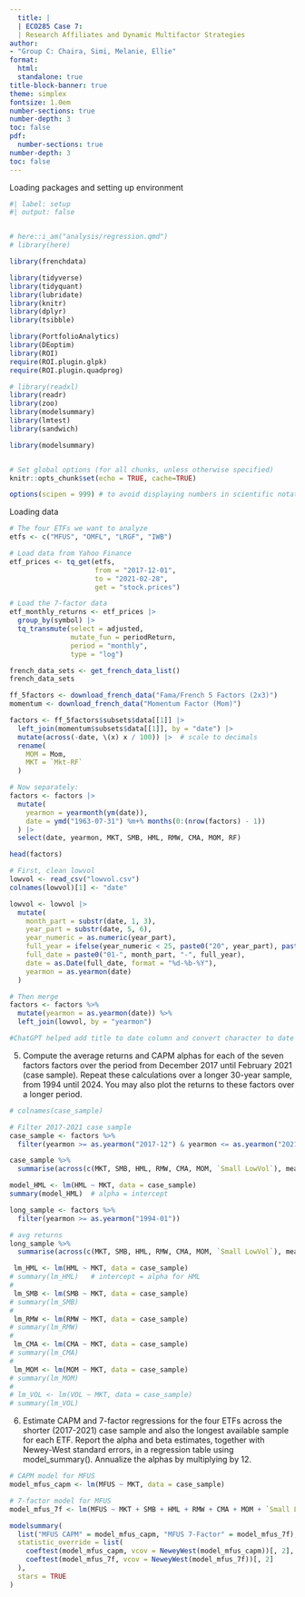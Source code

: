 ```yaml
---
  title: |
  | ECO285 Case 7: 
  | Research Affiliates and Dynamic Multifactor Strategies
author:
- "Group C: Chaira, Simi, Melanie, Ellie"
format:
  html: 
  standalone: true
title-block-banner: true
theme: simplex
fontsize: 1.0em
number-sections: true
number-depth: 3
toc: false
pdf:
  number-sections: true
number-depth: 3
toc: false
---
```


Loading packages and setting up environment

```r
#| label: setup
#| output: false


# here::i_am("analysis/regression.qmd")
# library(here)

library(frenchdata)

library(tidyverse)
library(tidyquant)
library(lubridate)
library(knitr)
library(dplyr)
library(tsibble)

library(PortfolioAnalytics)
library(DEoptim)
library(ROI)
require(ROI.plugin.glpk)
require(ROI.plugin.quadprog)

# library(readxl)
library(readr)
library(zoo)
library(modelsummary)
library(lmtest)
library(sandwich)

library(modelsummary)


# Set global options (for all chunks, unless otherwise specified)
knitr::opts_chunk$set(echo = TRUE, cache=TRUE)

options(scipen = 999) # to avoid displaying numbers in scientific notation
```


Loading data

```r
# The four ETFs we want to analyze
etfs <- c("MFUS", "OMFL", "LRGF", "IWB")

# Load data from Yahoo Finance
etf_prices <- tq_get(etfs, 
                     from = "2017-12-01", 
                     to = "2021-02-28", 
                     get = "stock.prices")

# Load the 7-factor data
etf_monthly_returns <- etf_prices |>
  group_by(symbol) |>
  tq_transmute(select = adjusted,
               mutate_fun = periodReturn,
               period = "monthly",
               type = "log")
```

```r
french_data_sets <- get_french_data_list()
french_data_sets
```


```r
ff_5factors <- download_french_data("Fama/French 5 Factors (2x3)") 
momentum <- download_french_data("Momentum Factor (Mom)")

factors <- ff_5factors$subsets$data[[1]] |>
  left_join(momentum$subsets$data[[1]], by = "date") |>
  mutate(across(-date, \(x) x / 100)) |>  # scale to decimals
  rename(
    MOM = Mom,       
    MKT = `Mkt-RF`
  )

# Now separately:
factors <- factors |>
  mutate(
    yearmon = yearmonth(ym(date)),
    date = ymd("1963-07-31") %m+% months(0:(nrow(factors) - 1))
  ) |>
  select(date, yearmon, MKT, SMB, HML, RMW, CMA, MOM, RF)

head(factors)
```



```r
# First, clean lowvol 
lowvol <- read_csv("lowvol.csv")
colnames(lowvol)[1] <- "date"

lowvol <- lowvol |>
  mutate(
    month_part = substr(date, 1, 3),
    year_part = substr(date, 5, 6),
    year_numeric = as.numeric(year_part),
    full_year = ifelse(year_numeric < 25, paste0("20", year_part), paste0("19", year_part)),
    full_date = paste0("01-", month_part, "-", full_year),
    date = as.Date(full_date, format = "%d-%b-%Y"),
    yearmon = as.yearmon(date)    
  )

# Then merge
factors <- factors %>%
  mutate(yearmon = as.yearmon(date)) %>%
  left_join(lowvol, by = "yearmon")

#ChatGPT helped add title to date column and convert character to date
```

5. Compute the average returns and CAPM alphas for each of the seven factors factors over the period from December 2017 until February 2021 (case sample). Repeat these calculations over a longer 30-year sample, from 1994 until 2024. You may also plot the returns to these factors over a longer period.

```r
# colnames(case_sample)
```


```r
# Filter 2017-2021 case sample
case_sample <- factors %>%
  filter(yearmon >= as.yearmon("2017-12") & yearmon <= as.yearmon("2021-02"))

case_sample %>%
  summarise(across(c(MKT, SMB, HML, RMW, CMA, MOM, `Small LowVol`), mean, na.rm = TRUE))

model_HML <- lm(HML ~ MKT, data = case_sample)
summary(model_HML)  # alpha = intercept

long_sample <- factors %>%
  filter(yearmon >= as.yearmon("1994-01"))

# avg returns
long_sample %>%
  summarise(across(c(MKT, SMB, HML, RMW, CMA, MOM, `Small LowVol`), mean, na.rm = TRUE))

```

```r
 lm_HML <- lm(HML ~ MKT, data = case_sample)
# summary(lm_HML)   # intercept = alpha for HML
# 
 lm_SMB <- lm(SMB ~ MKT, data = case_sample)
# summary(lm_SMB)
# 
 lm_RMW <- lm(RMW ~ MKT, data = case_sample)
# summary(lm_RMW)
# 
 lm_CMA <- lm(CMA ~ MKT, data = case_sample)
# summary(lm_CMA)
# 
 lm_MOM <- lm(MOM ~ MKT, data = case_sample)
# summary(lm_MOM)
# 
# lm_VOL <- lm(VOL ~ MKT, data = case_sample)
# summary(lm_VOL)
```


6. Estimate CAPM and 7-factor regressions for the four ETFs across the shorter (2017-2021) case sample and also the longest available sample for each ETF. Report the alpha and beta estimates, together with Newey-West standard errors, in a regression table using model_summary(). Annualize the alphas by multiplying by 12.

```r
# CAPM model for MFUS
model_mfus_capm <- lm(MFUS ~ MKT, data = case_sample)

# 7-factor model for MFUS
model_mfus_7f <- lm(MFUS ~ MKT + SMB + HML + RMW + CMA + MOM + `Small LowVol`, data = case_sample)

modelsummary(
  list("MFUS CAPM" = model_mfus_capm, "MFUS 7-Factor" = model_mfus_7f),
  statistic_override = list(
    coeftest(model_mfus_capm, vcov = NeweyWest(model_mfus_capm))[, 2],
    coeftest(model_mfus_7f, vcov = NeweyWest(model_mfus_7f))[, 2]
  ),
  stars = TRUE
)

```


